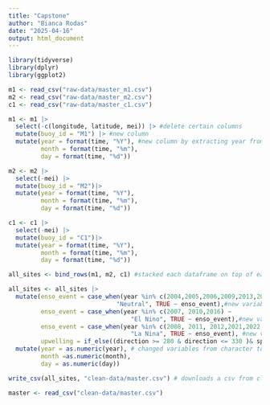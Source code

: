 ```yaml
---
title: "Capstone"
author: "Bianca Rodas"
date: "2025-04-16"
output: html_document
---
```


```r
library(tidyverse)
library(dplyr)
library(ggplot2)
```


```r
m1 <- read_csv("raw-data/master_m1.csv")
m2 <- read_csv("raw-data/master_m2.csv")
c1 <- read_csv("raw-data/master_c1.csv")
```

```r
m1 <- m1 |> 
  select(-c(longitude, latitude, mei)) |> #delete certain columns
  mutate(buoy_id = "M1") |> #new column
  mutate(year = format(time, "%Y"), #new column by extracting year from POSIX format
         month = format(time, "%m"),
         day = format(time, "%d"))

m2 <- m2 |> 
  select(-mei) |> 
  mutate(buoy_id = "M2")|> 
  mutate(year = format(time, "%Y"),
         month = format(time, "%m"),
         day = format(time, "%d"))

c1 <- c1 |>
  select(-mei) |> 
  mutate(buoy_id = "C1")|> 
  mutate(year = format(time, "%Y"),
         month = format(time, "%m"),
         day = format(time, "%d"))

all_sites <- bind_rows(m1, m2, c1) #stacked each dataframe on top of each other

all_sites <- all_sites |> 
  mutate(enso_event = case_when(year %in% c(2004,2005,2006,2009,2013,2014,2015,2017,2018,2019,2020)~ 
                              "Neutral", TRUE ~ enso_event),#new variable called "Neutral" for certain years
         enso_event = case_when(year %in% c(2007, 2010,2016) ~
                                  "El Nino", TRUE ~ enso_event),#new variable called "El Nino" for certain years
         enso_event = case_when(year %in% c(2008, 2011, 2012,2021,2022,2023) ~
                                  "La Nina", TRUE ~ enso_event), #new variable called "La Nina" for certain years
         upwelling = if_else((direction >= 280 & direction <= 330 )& speed > 4.0, 1, 0)) |> #new column called upwelling based on certain conditions
  mutate(year = as.numeric(year), # changed variables from character to numeric
         month =as.numeric(month),
         day = as.numeric(day)) 

write_csv(all_sites, "clean-data/master.csv") # downloads a csv from cleaned data
```


```r
master <- read_csv("clean-data/master.csv")
```

